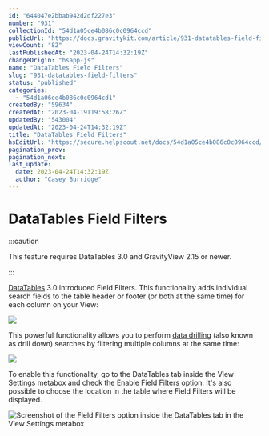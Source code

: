 ```yaml
---
id: "644047e2bbab942d2df227e3"
number: "931"
collectionId: "54d1a05ce4b086c0c0964ccd"
publicUrl: "https://docs.gravitykit.com/article/931-datatables-field-filters"
viewCount: "82"
lastPublishedAt: "2023-04-24T14:32:19Z"
changeOrigin: "hsapp-js"
name: "DataTables Field Filters"
slug: "931-datatables-field-filters"
status: "published"
categories: 
  - "54d1a06ee4b086c0c0964cd1"
createdBy: "59634"
createdAt: "2023-04-19T19:58:26Z"
updatedBy: "543004"
updatedAt: "2023-04-24T14:32:19Z"
title: "DataTables Field Filters"
hsEditUrl: "https://secure.helpscout.net/docs/54d1a05ce4b086c0c0964ccd/article/644047e2bbab942d2df227e3"
pagination_prev: 
pagination_next: 
last_update:
  date: 2023-04-24T14:32:19Z
  author: "Casey Burridge"
---
```


# DataTables Field Filters


:::caution

This feature requires DataTables 3.0 and GravityView 2.15 or newer.

:::



[DataTables](https://www.gravitykit.com/extensions/datatables/) 3.0 introduced Field Filters. This functionality adds individual search fields to the table header or footer (or both at the same time) for each column on your View:

![](https://s3.amazonaws.com/helpscout.net/docs/assets/54c58489e4b051242988532c/images/64468ed835387a4818397406/file-bA4o5ZFXuk.png)

This powerful functionality allows you to perform [data drilling](https://en.wikipedia.org/wiki/Data_drilling) (also known as drill down) searches by filtering multiple columns at the same time:

![](https://s3.amazonaws.com/helpscout.net/docs/assets/54c58489e4b051242988532c/images/6446924435387a4818397410/file-01I1xOmRNp.gif)

To enable this functionality, go to the DataTables tab inside the View Settings metabox and check the Enable Field Filters option. It's also possible to choose the location in the table where Field Filters will be displayed.

![Screenshot of the Field Filters option inside the DataTables tab in the View Settings metabox](https://s3.amazonaws.com/helpscout.net/docs/assets/54c58489e4b051242988532c/images/6440ba59afc7513fdd178507/file-QZnSemwJio.png)